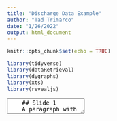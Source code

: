 ```yaml
---
title: "Discharge Data Example"
author: "Tad Trimarco"
date: "1/26/2022"
output: html_document
---
```


```r
knitr::opts_chunk$set(echo = TRUE)

library(tidyverse)
library(dataRetrieval)
library(dygraphs)
library(xts)
library(revealjs)
```

<section data-markdown>
  <textarea data-template>
    ## Slide 1
    A paragraph with some text and a [link](http://hakim.se).
    ---
    ## Slide 2
    ---
    ## Slide 3
  </textarea>
</section>
